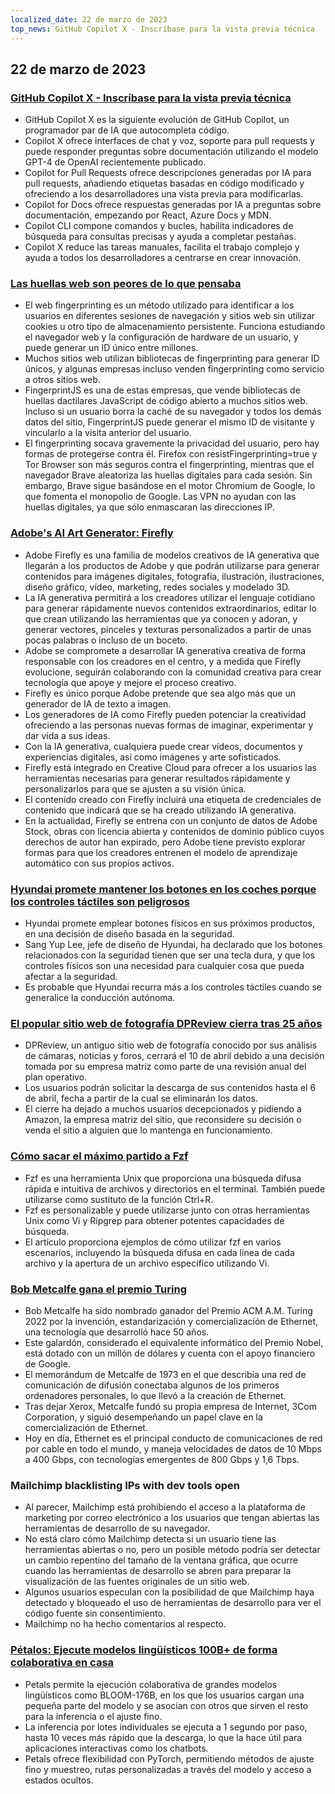 ```yaml
---
localized_date: 22 de marzo de 2023
top_news: GitHub Copilot X - Inscríbase para la vista previa técnica
---
```




<CallToAction />

<Steps>

## 22 de marzo de 2023

### [GitHub Copilot X - Inscríbase para la vista previa técnica](https://github.blog/2023-03-22-github-copilot-x-the-ai-powered-developer-experience/?ref=hackernewsgpt.com)

- GitHub Copilot X es la siguiente evolución de GitHub Copilot, un programador par de IA que autocompleta código.
- Copilot X ofrece interfaces de chat y voz, soporte para pull requests y puede responder preguntas sobre documentación utilizando el modelo GPT-4 de OpenAI recientemente publicado.
- Copilot for Pull Requests ofrece descripciones generadas por IA para pull requests, añadiendo etiquetas basadas en código modificado y ofreciendo a los desarrolladores una vista previa para modificarlas.
- Copilot for Docs ofrece respuestas generadas por IA a preguntas sobre documentación, empezando por React, Azure Docs y MDN.
- Copilot CLI compone comandos y bucles, habilita indicadores de búsqueda para consultas precisas y ayuda a completar pestañas.
- Copilot X reduce las tareas manuales, facilita el trabajo complejo y ayuda a todos los desarrolladores a centrarse en crear innovación.

### [Las huellas web son peores de lo que pensaba](https://www.bitestring.com/posts/2023-03-19-web-fingerprinting-is-worse-than-I-thought.html?ref=hackernewsgpt.com)

- El web fingerprinting es un método utilizado para identificar a los usuarios en diferentes sesiones de navegación y sitios web sin utilizar cookies u otro tipo de almacenamiento persistente. Funciona estudiando el navegador web y la configuración de hardware de un usuario, y puede generar un ID único entre millones.
- Muchos sitios web utilizan bibliotecas de fingerprinting para generar ID únicos, y algunas empresas incluso venden fingerprinting como servicio a otros sitios web.
- FingerprintJS es una de estas empresas, que vende bibliotecas de huellas dactilares JavaScript de código abierto a muchos sitios web. Incluso si un usuario borra la caché de su navegador y todos los demás datos del sitio, FingerprintJS puede generar el mismo ID de visitante y vincularlo a la visita anterior del usuario.
- El fingerprinting socava gravemente la privacidad del usuario, pero hay formas de protegerse contra él. Firefox con resistFingerprinting=true y Tor Browser son más seguros contra el fingerprinting, mientras que el navegador Brave aleatoriza las huellas digitales para cada sesión. Sin embargo, Brave sigue basándose en el motor Chromium de Google, lo que fomenta el monopolio de Google. Las VPN no ayudan con las huellas digitales, ya que sólo enmascaran las direcciones IP.

### [Adobe's AI Art Generator: Firefly](https://www.adobe.com/sensei/generative-ai/firefly.html?ref=hackernewsgpt.com)

- Adobe Firefly es una familia de modelos creativos de IA generativa que llegarán a los productos de Adobe y que podrán utilizarse para generar contenidos para imágenes digitales, fotografía, ilustración, ilustraciones, diseño gráfico, vídeo, marketing, redes sociales y modelado 3D.
- La IA generativa permitirá a los creadores utilizar el lenguaje cotidiano para generar rápidamente nuevos contenidos extraordinarios, editar lo que crean utilizando las herramientas que ya conocen y adoran, y generar vectores, pinceles y texturas personalizados a partir de unas pocas palabras o incluso de un boceto.
- Adobe se compromete a desarrollar IA generativa creativa de forma responsable con los creadores en el centro, y a medida que Firefly evolucione, seguirán colaborando con la comunidad creativa para crear tecnología que apoye y mejore el proceso creativo.
- Firefly es único porque Adobe pretende que sea algo más que un generador de IA de texto a imagen.
- Los generadores de IA como Firefly pueden potenciar la creatividad ofreciendo a las personas nuevas formas de imaginar, experimentar y dar vida a sus ideas.
- Con la IA generativa, cualquiera puede crear vídeos, documentos y experiencias digitales, así como imágenes y arte sofisticados.
- Firefly está integrado en Creative Cloud para ofrecer a los usuarios las herramientas necesarias para generar resultados rápidamente y personalizarlos para que se ajusten a su visión única.
- El contenido creado con Firefly incluirá una etiqueta de credenciales de contenido que indicará que se ha creado utilizando IA generativa.
- En la actualidad, Firefly se entrena con un conjunto de datos de Adobe Stock, obras con licencia abierta y contenidos de dominio público cuyos derechos de autor han expirado, pero Adobe tiene previsto explorar formas para que los creadores entrenen el modelo de aprendizaje automático con sus propios activos.

### [Hyundai promete mantener los botones en los coches porque los controles táctiles son peligrosos](https://www.thedrive.com/news/hyundai-promises-to-keep-buttons-in-cars-because-touchscreen-controls-are-dangerous?ref=hackernewsgpt.com)

- Hyundai promete emplear botones físicos en sus próximos productos, en una decisión de diseño basada en la seguridad.
- Sang Yup Lee, jefe de diseño de Hyundai, ha declarado que los botones relacionados con la seguridad tienen que ser una tecla dura, y que los controles físicos son una necesidad para cualquier cosa que pueda afectar a la seguridad.
- Es probable que Hyundai recurra más a los controles táctiles cuando se generalice la conducción autónoma.

### [El popular sitio web de fotografía DPReview cierra tras 25 años](https://www.dpreview.com/news/5901145460/dpreview-com-to-close?ref=hackernewsgpt.com)

- DPReview, un antiguo sitio web de fotografía conocido por sus análisis de cámaras, noticias y foros, cerrará el 10 de abril debido a una decisión tomada por su empresa matriz como parte de una revisión anual del plan operativo.
- Los usuarios podrán solicitar la descarga de sus contenidos hasta el 6 de abril, fecha a partir de la cual se eliminarán los datos.
- El cierre ha dejado a muchos usuarios decepcionados y pidiendo a Amazon, la empresa matriz del sitio, que reconsidere su decisión o venda el sitio a alguien que lo mantenga en funcionamiento.

### [Cómo sacar el máximo partido a Fzf](https://andrew-quinn.me/fzf/?ref=hackernewsgpt.com)

- Fzf es una herramienta Unix que proporciona una búsqueda difusa rápida e intuitiva de archivos y directorios en el terminal. También puede utilizarse como sustituto de la función Ctrl+R.
- Fzf es personalizable y puede utilizarse junto con otras herramientas Unix como Vi y Ripgrep para obtener potentes capacidades de búsqueda.
- El artículo proporciona ejemplos de cómo utilizar fzf en varios escenarios, incluyendo la búsqueda difusa en cada línea de cada archivo y la apertura de un archivo específico utilizando Vi.

### [Bob Metcalfe gana el premio Turing](https://amturing.acm.org/?2023=&ref=hackernewsgpt.com)

- Bob Metcalfe ha sido nombrado ganador del Premio ACM A.M. Turing 2022 por la invención, estandarización y comercialización de Ethernet, una tecnología que desarrolló hace 50 años.
- Este galardón, considerado el equivalente informático del Premio Nobel, está dotado con un millón de dólares y cuenta con el apoyo financiero de Google.
- El memorándum de Metcalfe de 1973 en el que describía una red de comunicación de difusión conectaba algunos de los primeros ordenadores personales, lo que llevó a la creación de Ethernet.
- Tras dejar Xerox, Metcalfe fundó su propia empresa de Internet, 3Com Corporation, y siguió desempeñando un papel clave en la comercialización de Ethernet.
- Hoy en día, Ethernet es el principal conducto de comunicaciones de red por cable en todo el mundo, y maneja velocidades de datos de 10 Mbps a 400 Gbps, con tecnologías emergentes de 800 Gbps y 1,6 Tbps.

### Mailchimp blacklisting IPs with dev tools open

- Al parecer, Mailchimp está prohibiendo el acceso a la plataforma de marketing por correo electrónico a los usuarios que tengan abiertas las herramientas de desarrollo de su navegador.
- No está claro cómo Mailchimp detecta si un usuario tiene las herramientas abiertas o no, pero un posible método podría ser detectar un cambio repentino del tamaño de la ventana gráfica, que ocurre cuando las herramientas de desarrollo se abren para preparar la visualización de las fuentes originales de un sitio web.
- Algunos usuarios especulan con la posibilidad de que Mailchimp haya detectado y bloqueado el uso de herramientas de desarrollo para ver el código fuente sin consentimiento.
- Mailchimp no ha hecho comentarios al respecto.

### [Pétalos: Ejecute modelos lingüísticos 100B+ de forma colaborativa en casa](https://petals.ml/?ref=hackernewsgpt.com)

- Petals permite la ejecución colaborativa de grandes modelos lingüísticos como BLOOM-176B, en los que los usuarios cargan una pequeña parte del modelo y se asocian con otros que sirven el resto para la inferencia o el ajuste fino.
- La inferencia por lotes individuales se ejecuta a 1 segundo por paso, hasta 10 veces más rápido que la descarga, lo que la hace útil para aplicaciones interactivas como los chatbots.
- Petals ofrece flexibilidad con PyTorch, permitiendo métodos de ajuste fino y muestreo, rutas personalizadas a través del modelo y acceso a estados ocultos.

</Steps>
